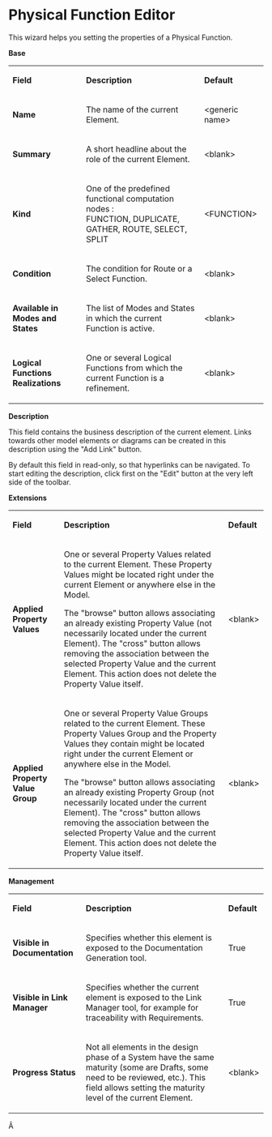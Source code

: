 =Physical Function Editor=

 
This wizard helps you setting the properties of a Physical Function.

 
'''Base'''

                                       
{| border="1"
|-
| 
'''Field'''

 
| 
'''Description'''

 
| 
'''Default'''

 
|-
| 
'''Name'''

 
| 
The name of the current Element.

 
| 
&lt;generic name&gt;

 
|-
| 
'''Summary'''

 
| 
A short headline about the role of the current Element.

 
| 
&lt;blank&gt;

 
|-
| 
'''Kind'''

 
| 
One of the predefined functional computation nodes : <br>
FUNCTION, DUPLICATE, GATHER, ROUTE, SELECT, SPLIT

 
| 
&lt;FUNCTION&gt;

 
|-
| 
'''Condition'''

 
| 
The condition for Route or a Select Function.

 
| 
&lt;blank&gt;

 
|-
| 
'''Available in Modes and States'''

 
| 
The list of Modes and States in which the current Function is active.

 
| 
&lt;blank&gt;

 
|-
| 
'''Logical Functions Realizations'''

 
| 
One or several Logical Functions from which the current Function is a refinement.

 
| 
&lt;blank&gt;

 
|} 
 

 
'''Description'''

 
This field contains the business description of the current element. Links towards other model elements or diagrams can be created in this description using the &quot;Add Link&quot; button.

 
By default this field in read-only, so that hyperlinks can be navigated. To start editing the description, click first on the &quot;Edit&quot; button at the very left side of the toolbar.

 
 

 
'''Extensions'''

                   
{| border="1"
|-
| 
'''Field'''

 
| 
'''Description'''

 
| 
'''Default'''

 
|-
| 
'''Applied Property Values'''

 
| 
One or several Property Values related to the current Element. These Property Values might be located right under the current Element or anywhere else in the Model.

 
The "browse" button allows associating an already existing Property Value (not necessarily located under the current Element). The "cross" button allows removing the association between the selected Property Value and the current Element. This action does not delete the Property Value itself.

 
| 
&lt;blank&gt;

 
|-
| 
'''Applied Property Value Group'''

 
| 
One or several Property Value Groups related to the current Element. These Property Values Group and the Property Values they contain might be located right under the current Element or anywhere else in the Model.

 
The "browse" button allows associating an already existing Property Group (not necessarily located under the current Element). The "cross" button allows removing the association between the selected Property Value and the current Element. This action does not delete the Property Value itself.

 
| 
&lt;blank&gt;

 
|} 
 

 
'''Management'''

                        
{| border="1"
|-
| 
'''Field'''

 
| 
'''Description'''

 
| 
'''Default'''

 
|-
| 
'''Visible in Documentation'''

 
| 
Specifies whether this element is exposed to the Documentation Generation tool.

 
| 
True

 
|-
| 
'''Visible in Link Manager'''

 
| 
Specifies whether the current element is exposed to the Link Manager tool, for example for traceability with Requirements.

 
| 
True

 
|-
| 
'''Progress Status'''

 
| 
Not all elements in the design phase of a System have the same maturity (some are Drafts, some need to be reviewed, etc.). This field allows setting the maturity level of the current Element.

 
| 
&lt;blank&gt;

 
|} 
Â 

   